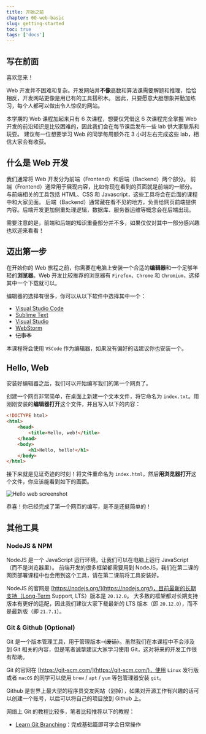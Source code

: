 ```yaml
---
title: 开始之前
chapter: 00-web-basic
slug: getting-started
toc: true
tags: ['docs']
---
```


## 写在前面

喜欢您来！

Web 开发并不困难和复杂。开发网站并**不像**高数和算法课需要解题和推理，恰恰相反，开发网站更像是用已有的工具搭积木。
因此，只要愿意大胆想象并勤加练习，每个人都可以做出令人惊叹的网站。

本学期的 Web 课程加起来只有 6 次课程，想要仅凭借这 6 次课程完全掌握 Web 开发的前沿知识是比较困难的，因此我们会在每节课后发布一些 lab 供大家联系和玩耍。
建议每一位想要学习 Web 的同学每周额外花 3 小时左右完成这些 lab，相信大家会有收获。

## 什么是 Web 开发

我们通常将 Web 开发分为前端（Frontend）和后端（Backend）两个部分。
前端（Frontend）通常用于展现内容，比如你现在看到的页面就是前端的一部分。与前端相关的工具包括 HTML、CSS 和 Javascript，这些工具将会在后面的课程中和大家见面。
后端（Backend）通常藏在看不见的地方，负责给网页前端提供内容。后端开发更加侧重处理逻辑，数据库、服务器运维等概念会在后端出现。

需要注意的是，前端和后端的知识重叠部分并不多，如果仅仅对其中一部分感兴趣也欢迎来看看！

## 迈出第一步

在开始你的 Web 旅程之前，你需要在电脑上安装一个合适的**编辑器**和一个足够年轻的**浏览器**。Web 开发比较推荐的浏览器有 `Firefox`、`Chrome` 和 `Chromium`，选择其中一个下载就可以。

编辑器的选择有很多，你可以从以下软件中选择其中一个：

- [Visual Studio Code](https://code.visualstudio.com/)
- [Sublime Text](https://www.sublimetext.com/)
- [Visual Studio](https://visualstudio.microsoft.com/)
- [WebStorm](https://www.jetbrains.com/webstorm/)
- ~~记事本~~

本课程将会使用 `VSCode` 作为编辑器，如果没有偏好的话建议你也安装一个。

## Hello, Web

安装好编辑器之后，我们可以开始编写我们的第一个网页了。

创建一个网页非常简单，在桌面上新建一个文本文件，将它命名为 `index.txt`。用刚刚安装的**编辑器打开**这个文件，并且写入以下的内容：

```html
<!DOCTYPE html>
<html>
    <head>
        <title>Hello, web!</title>
    </head>
    <body>
        <h1>Hello, hello!</h1>
    </body>
</html>
```

接下来就是见证奇迹的时刻！将文件重命名为 `index.html`，然后**用浏览器打开**这个文件，你应该能看到如下的画面。

![Hello web screenshot](../../assets/img/handouts/web-basic/00-getting-started/00-hello-web.png)

恭喜！你已经完成了第一个网页的编写，是不是还挺简单的！

## 其他工具

### NodeJS & NPM

NodeJS 是一个 JavaScript 运行环境，让我们可以在电脑上运行 JavaScript （而不是浏览器里）。
前端开发的很多框架都需要用到 NodeJS，我们在第二课的网页部署课程中也会用到这个工具，请在第二课前将工具安装好。

NodeJS 的官网是 [https://nodejs.org/](https://nodejs.org/)，目前最新的长期支持（Long-Term Support, LTS）版本是 `20.12.0`。
大多数的框架都对长期支持版本有更好的适配，因此我们建议大家下载最新的 LTS 版本（即 `20.12.0`），而不是最新版（即 `21.7.1`）。

### Git & Github (Optional)

Git 是一个版本管理工具，用于管理版本~~（废话）~~。虽然我们在本课程中不会涉及到 Git 相关的内容，但是笔者诚挚建议大家学习使用 Git，这对将来的开发工作很有帮助。

Git 的官网在 [https://git-scm.com/](https://git-scm.com/)，使用 `Linux` 发行版或者 `macOS` 的同学可以使用 `brew` / `apt` / `yum` 等包管理器安装 `git`。

Github 是世界上最大型的程序员交友网站（划掉），如果对开源工作有兴趣的话可以创建一个账号，以后可以将自己的项目放到 Github 上。

网络上 Git 的教程比较多，笔者比较推荐以下的教程：

- [Learn Git Branching](https://learngitbranching.js.org/?locale=zh_CN)：完成基础篇即可学会日常操作
